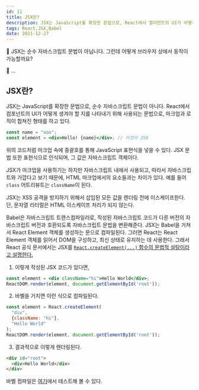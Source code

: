 ```yaml
---
id: 11
title: JSX란?
description: JSX는 JavaScript를 확장한 문법으로, React에서 엘리먼트의 UI가 어떻게 생겨야 할 지를 나타내기 위해 사용된다.
tags: React,JSX,Babel
date: 2021-12-27
---
```




🤵 JSX는 순수 자바스크립트 문법이 아닙니다. 그런데 어떻게 브라우저 상에서 동작이 가능할까요?

👩 ...

## JSX란?

JSX는 JavaScript를 확장한 문법으로, 순수 자바스크립트 문법이 아니다. React에서 컴포넌트의 UI가 어떻게 생겨야 할 지를 나타내기 위해 사용되는 문법으로, 마크업과 로직이 합쳐진 형태를 하고 있다.

```jsx
const name = "ooo";
const element = <div>Hello! {name}</div>; // 이것이 JSX
```

위의 코드처럼 마크업 속에 중괄호를 통해 JavaScript 표현식을 넣을 수 있다. JSX 문법 또한 표현식으로 인식되며, 그 값은 자바스크립트 객체이다.

JSX가 마크업을 사용하기는 하지만 자바스크립트 내에서 사용되고, 따라서 자바스크립트와 가깝다고 보기 때문에, HTML 마크업에서의 요소들과는 차이가 있다. 예를 들어 `class` 어트리뷰트는 `className`이 된다.

JSX는 XSS 공격을 방지하기 위해서 삽입된 모든 값을 렌더링 전에 이스케이프한다. 단, 문자열 리터럴은 HTML 이스케이프 처리가 되지 않는다.

Babel은 자바스크립트 트랜스컴파일러로, 작성된 자바스크립트 코드가 다른 버전의 자바스크립트 버전과 호환되도록 자바스크립트 문법을 변환해준다. JSX는 Babel을 거쳐서 React Element 객체를 생성하는 문으로 컴파일된다. 그러면 React는 React Element 객체를 읽어서 DOM을 구성하고, 최신 상태로 유지하는 데 사용한다. 그래서 React 공식 문서에서는 JSX를 [`React.createElement(...)` 함수의 문법적 설탕이라고 설명한다.](https://ko.reactjs.org/docs/jsx-in-depth.html)

1. 이렇게 작성된 JSX 코드가 있다면,
```jsx
const element = <div className="hi">Hello World</div>;
ReactDOM.render(element, document.getElementById('root'));
```

2. 바벨을 거치면 이런 식으로 컴파일된다.
```js
const element = React.createElement(
  "div",
  {className: "hi"},
  "Hello World"
);
ReactDOM.render(element, document.getElementById('root'));
```

3. 결과적으로 이렇게 렌더링된다.
```html
<div id="root">
  <div>Hello World</div>
</div>
```

바벨 컴파일은 [여기](https://babeljs.io/repl/#?browsers=defaults%2C%20not%20ie%2011%2C%20not%20ie_mob%2011&build=&builtIns=false&corejs=3.6&spec=false&loose=false&code_lz=MYewdgzgLgBApgGzgWzmWBeGAeAJgSwDcZgEBDCCAOTNQwCIALfegPgAlEEQYB1EAE4Jc2APQFCrANwAoAEpwywKABEA8gFkAdALS44AgBSIUaKABoYuEMACuqdFoDmcKAFEkDqACEAngElcQwByARAQKGCASiipIA&debug=false&forceAllTransforms=false&shippedProposals=false&circleciRepo=&evaluate=false&fileSize=false&timeTravel=false&sourceType=module&lineWrap=true&presets=react&prettier=false&targets=&version=7.16.6&externalPlugins=&assumptions=%7B%7D)에서 테스트해 볼 수 있다.

